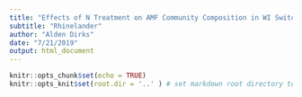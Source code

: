 ```yaml
---
title: "Effects of N Treatment on AMF Community Composition in WI Switchgrass Cropping Systems"
subtitle: "Rhinelander"
author: "Alden Dirks"
date: "7/21/2019"
output: html_document
---
```


```r
knitr::opts_chunk$set(echo = TRUE)
knitr::opts_knit$set(root.dir = '..' ) # set markdown root directory to project root
```
